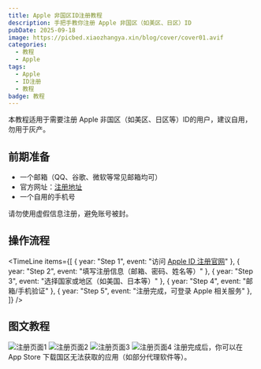 ```yaml
---
title: Apple 非国区ID注册教程
description: 手把手教你注册 Apple 非国区（如美区、日区）ID
pubDate: 2025-09-18
image: https://picbed.xiaozhangya.xin/blog/cover/cover01.avif
categories:
  - 教程
  - Apple
tags:
  - Apple
  - ID注册
  - 教程
badge: 教程
---
```



<Info>
本教程适用于需要注册 Apple 非国区（如美区、日区等）ID的用户，建议自用，勿用于灰产。
</Info>

## 前期准备

- 一个邮箱（QQ、谷歌、微软等常见邮箱均可）
- 官方网址：[注册地址](https://account.apple.com/account)
- 一个自用的手机号

<Warning>
请勿使用虚假信息注册，避免账号被封。
</Warning>

## 操作流程

<TimeLine
  items={[
    { year: "Step 1", event: "访问 [Apple ID 注册官网](https://account.apple.com/account)" },
    { year: "Step 2", event: "填写注册信息（邮箱、密码、姓名等）" },
    { year: "Step 3", event: "选择国家或地区（如美国、日本等）" },
    { year: "Step 4", event: "邮箱/手机验证" },
    { year: "Step 5", event: "注册完成，可登录 Apple 相关服务" },
  ]}
/>

## 图文教程

<Collapse title="点击展开查看详细截图">
  <img src="https://picbed.xiaozhangya.xin/blog/appleID/appleID01.png" alt="注册页面1" />
  <img src="https://picbed.xiaozhangya.xin/blog/appleID/appleID02.png" alt="注册页面2" />
  <img src="https://picbed.xiaozhangya.xin/blog/appleID/appleID03.png" alt="注册页面3" />
  <img src="https://picbed.xiaozhangya.xin/blog/appleID/appleID04.png" alt="注册页面4" />
</Collapse>

<Info>
注册完成后，你可以在 App Store 下载国区无法获取的应用（如部分代理软件等）。
</Info>